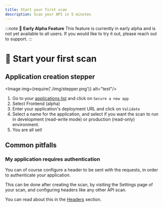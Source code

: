 ```yaml
---
title: Start your first scan
description: Scan your API in 5 minutes
---
```



:::note
🚧 **Early Alpha Feature**
This feature is currently in early alpha and is not yet available to all users. If you would like to try it out, please reach out to support.
:::

# 🔎 Start your first scan

## Application creation stepper

<Image img={require('./img/stepper.png')} alt="test"/>


1. Go to your [applications list](https://app.escape.tech) and click on `Secure a new app`
2. Select Frontend (alpha)
2. Enter your application's deployment URL and click on `Validate`
3. Select a name for the application, and select if you want the scan to run in development (read-write mode) or production (read-only) environment.
5. You are all set!

## Common pitfalls

### My application requires authentication

You can of course configure a header to be sent with the requests, in order to authenticate your application. 

This can be done after creating the scan, by visiting the Settings page of your scan, and configuring headers like any other API scan.

You can read about this in the [Headers](/api-testing/authentication/presets/headers) section.


